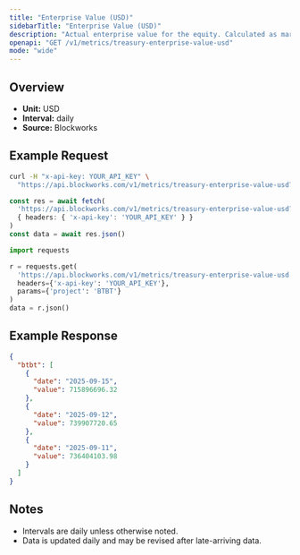 ```yaml
---
title: "Enterprise Value (USD)"
sidebarTitle: "Enterprise Value (USD)"
description: "Actual enterprise value for the equity. Calculated as market cap - liabilities + assets"
openapi: "GET /v1/metrics/treasury-enterprise-value-usd"
mode: "wide"
---
```


## Overview

- **Unit:** USD
- **Interval:** daily
- **Source:** Blockworks

## Example Request

<CodeGroup>

```bash cURL
curl -H "x-api-key: YOUR_API_KEY" \
  "https://api.blockworks.com/v1/metrics/treasury-enterprise-value-usd?project=BTBT"
```

```typescript TypeScript
const res = await fetch(
  'https://api.blockworks.com/v1/metrics/treasury-enterprise-value-usd?project=BTBT',
  { headers: { 'x-api-key': 'YOUR_API_KEY' } }
)
const data = await res.json()
```

```python Python
import requests

r = requests.get(
  'https://api.blockworks.com/v1/metrics/treasury-enterprise-value-usd',
  headers={'x-api-key': 'YOUR_API_KEY'},
  params={'project': 'BTBT'}
)
data = r.json()
```

</CodeGroup>

## Example Response

```json
{
  "btbt": [
    {
      "date": "2025-09-15",
      "value": 715896696.32
    },
    {
      "date": "2025-09-12",
      "value": 739907720.65
    },
    {
      "date": "2025-09-11",
      "value": 736404103.98
    }
  ]
}
```

## Notes
- Intervals are daily unless otherwise noted.
- Data is updated daily and may be revised after late-arriving data.